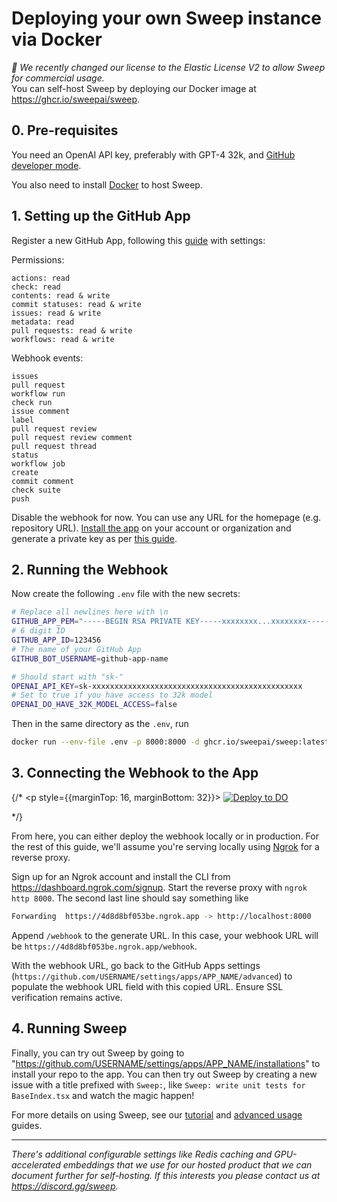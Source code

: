 # Deploying your own Sweep instance via Docker

*🎉 We recently changed our license to the Elastic License V2 to allow Sweep for commercial usage.*<br/>You can self-host Sweep by deploying our Docker image at https://ghcr.io/sweepai/sweep.

## 0. Pre-requisites

You need an OpenAI API key, preferably with GPT-4 32k, and [GitHub developer mode](https://github.com/settings/apps).

You also need to install [Docker](https://docs.docker.com/engine/install/) to host Sweep.

## 1. Setting up the GitHub App

Register a new GitHub App, following this [guide](https://docs.github.com/en/apps/creating-github-apps/registering-a-github-app/registering-a-github-app) with settings:

Permissions:

```
actions: read
check: read
contents: read & write
commit statuses: read & write
issues: read & write
metadata: read
pull requests: read & write
workflows: read & write
```

Webhook events:

```
issues
pull request
workflow run
check run
issue comment
label
pull request review
pull request review comment
pull request thread
status
workflow job
create
commit comment
check suite
push
```

Disable the webhook for now. You can use any URL for the homepage (e.g. repository URL). [Install the app](https://docs.github.com/en/apps/using-github-apps/installing-your-own-github-app) on your account or organization and generate a private key as per [this guide](https://docs.github.com/en/apps/creating-github-apps/authenticating-with-a-github-app/managing-private-keys-for-github-apps).

## 2. Running the Webhook

Now create the following `.env` file with the new secrets:

```sh
# Replace all newlines here with \n
GITHUB_APP_PEM="-----BEGIN RSA PRIVATE KEY-----xxxxxxxx...xxxxxxxx-----END RSA PRIVATE KEY-----"
# 6 digit ID
GITHUB_APP_ID=123456
# The name of your GitHub App
GITHUB_BOT_USERNAME=github-app-name

# Should start with "sk-"
OPENAI_API_KEY=sk-xxxxxxxxxxxxxxxxxxxxxxxxxxxxxxxxxxxxxxxxxxxxxxx
# Set to true if you have access to 32k model
OPENAI_DO_HAVE_32K_MODEL_ACCESS=false
```

Then in the same directory as the `.env`, run

```bash
docker run --env-file .env -p 8000:8000 -d ghcr.io/sweepai/sweep:latest
```

## 3. Connecting the Webhook to the App

{/* <p style={{marginTop: 16, marginBottom: 32}}>
    <a href="https://cloud.digitalocean.com/apps/new?repo=https://github.com/sweepai/sweep/tree/main">
        <img src="https://www.deploytodo.com/do-btn-blue-ghost.svg" alt="Deploy to DO"/>
    </a>
</p>  */}

From here, you can either deploy the webhook locally or in production. For the rest of this guide, we'll assume you're serving locally using [Ngrok](https://ngrok.com/) for a reverse proxy.

Sign up for an Ngrok account and install the CLI from https://dashboard.ngrok.com/signup. Start the reverse proxy with `ngrok http 8000`. The second last line should say something like

```sh
Forwarding  https://4d8d8bf053be.ngrok.app -> http://localhost:8000
```

Append `/webhook` to the generate URL. In this case, your webhook URL will be `https://4d8d8bf053be.ngrok.app/webhook`.

With the webhook URL, go back to the GitHub Apps settings (`https://github.com/USERNAME/settings/apps/APP_NAME/advanced`) to populate the webhook URL field with this copied URL. Ensure SSL verification remains active.

## 4. Running Sweep

Finally, you can try out Sweep by going to "https://github.com/USERNAME/settings/apps/APP_NAME/installations" to install your repo to the app. You can then try out Sweep by creating a new issue with a title prefixed with `Sweep:`, like `Sweep: write unit tests for BaseIndex.tsx` and watch the magic happen!

For more details on using Sweep, see our [tutorial](https://docs.sweep.dev/usage/tutorial) and [advanced usage](https://docs.sweep.dev/usage/advanced) guides.

---

*There's additional configurable settings like Redis caching and GPU-accelerated embeddings that we use for our hosted product that we can document further for self-hosting. If this interests you please contact us at https://discord.gg/sweep.*
